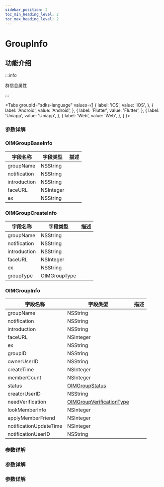 ```yaml
---
sidebar_position: 2
toc_min_heading_level: 2
toc_max_heading_level: 2
---
```


# GroupInfo

## 功能介绍

:::info

群信息属性

:::

<Tabs
groupId="sdks-language"
values={[
{ label: 'iOS', value: 'iOS', },
{ label: 'Android', value: 'Android', },
{ label: 'Flutter', value: 'Flutter', },
{ label: 'Uniapp', value: 'Uniapp', },
{ label: 'Web', value: 'Web', },
]
}>

<TabItem value="Flutter">

### 参数详解

</TabItem>

<TabItem value="iOS">

### OIMGroupBaseInfo

| 字段名称     | 字段类型  | 描述 |
| ------------ | --------- | ---- |
| groupName    | NSString  |      |
| notification | NSString  |      |
| introduction | NSString  |      |
| faceURL      | NSInteger |      |
| ex           | NSString  |      |

### OIMGroupCreateInfo

| 字段名称     | 字段类型                                     | 描述 |
| ------------ | -------------------------------------------- | ---- |
| groupName    | NSString                                     |      |
| notification | NSString                                     |      |
| introduction | NSString                                     |      |
| faceURL      | NSInteger                                    |      |
| ex           | NSString                                     |      |
| groupType    | [OIMGroupType](docs/sdks/Enum/GroupType.mdx) |      |

### OIMGroupInfo

| 字段名称               | 字段类型                                                         | 描述 |
| ---------------------- | ---------------------------------------------------------------- | ---- |
| groupName              | NSString                                                         |      |
| notification           | NSString                                                         |      |
| introduction           | NSString                                                         |      |
| faceURL                | NSInteger                                                        |      |
| ex                     | NSString                                                         |      |
| groupID                | NSString                                                         |      |
| ownerUserID            | NSString                                                         |      |
| createTime             | NSInteger                                                        |      |
| memberCount            | NSInteger                                                        |      |
| status                 | [OIMGroupStatus](docs/sdks/Enum/GroupStatus.mdx)                 |      |
| creatorUserID          | NSString                                                         |      |
| needVerification       | [OIMGroupVerificationType](docs/sdks/Enum/GroupVerification.mdx) |      |
| lookMemberInfo         | NSInteger                                                        |      |
| applyMemberFriend      | NSInteger                                                        |      |
| notificationUpdateTime | NSInteger                                                        |      |
| notificationUserID     | NSString                                                         |      |

</TabItem>

<TabItem value="Android">

### 参数详解

</TabItem>

<TabItem value="Web">

### 参数详解

</TabItem>

<TabItem value="Uniapp">

### 参数详解

</TabItem>

</Tabs>
